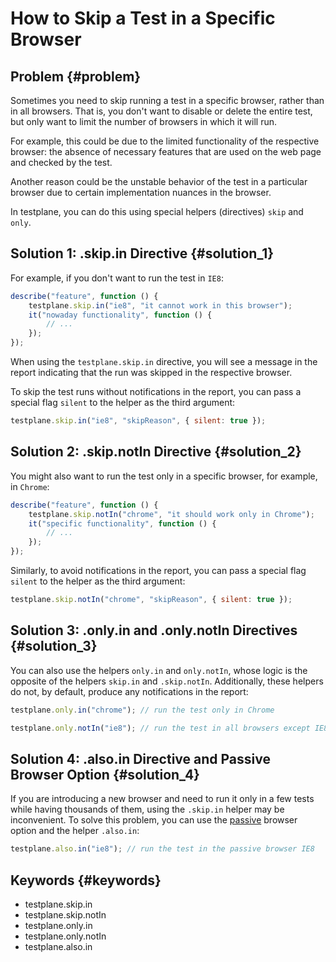 # How to Skip a Test in a Specific Browser

## Problem {#problem}

Sometimes you need to skip running a test in a specific browser, rather than in all browsers. That is, you don't want to disable or delete the entire test, but only want to limit the number of browsers in which it will run.

For example, this could be due to the limited functionality of the respective browser: the absence of necessary features that are used on the web page and checked by the test.

Another reason could be the unstable behavior of the test in a particular browser due to certain implementation nuances in the browser.

In testplane, you can do this using special helpers (directives) `skip` and `only`.

## Solution 1: .skip.in Directive {#solution_1}

For example, if you don't want to run the test in `IE8`:

```javascript
describe("feature", function () {
    testplane.skip.in("ie8", "it cannot work in this browser");
    it("nowaday functionality", function () {
        // ...
    });
});
```

When using the `testplane.skip.in` directive, you will see a message in the report indicating that the run was skipped in the respective browser.

To skip the test runs without notifications in the report, you can pass a special flag `silent` to the helper as the third argument:

```javascript
testplane.skip.in("ie8", "skipReason", { silent: true });
```

## Solution 2: .skip.notIn Directive {#solution_2}

You might also want to run the test only in a specific browser, for example, in `Chrome`:

```javascript
describe("feature", function () {
    testplane.skip.notIn("chrome", "it should work only in Chrome");
    it("specific functionality", function () {
        // ...
    });
});
```

Similarly, to avoid notifications in the report, you can pass a special flag `silent` to the helper as the third argument:

```javascript
testplane.skip.notIn("chrome", "skipReason", { silent: true });
```

## Solution 3: .only.in and .only.notIn Directives {#solution_3}

You can also use the helpers `only.in` and `only.notIn`, whose logic is the opposite of the helpers `skip.in` and `.skip.notIn`. Additionally, these helpers do not, by default, produce any notifications in the report:

```javascript
testplane.only.in("chrome"); // run the test only in Chrome
```

```javascript
testplane.only.notIn("ie8"); // run the test in all browsers except IE8
```

## Solution 4: .also.in Directive and Passive Browser Option {#solution_4}

If you are introducing a new browser and need to run it only in a few tests while having thousands of them, using the `.skip.in` helper may be inconvenient. To solve this problem, you can use the [passive][passive-option] browser option and the helper `.also.in`:

```javascript
testplane.also.in("ie8"); // run the test in the passive browser IE8
```

## Keywords {#keywords}

-   testplane.skip.in
-   testplane.skip.notIn
-   testplane.only.in
-   testplane.only.notIn
-   testplane.also.in

[passive-option]: ../../config/browsers#passive
